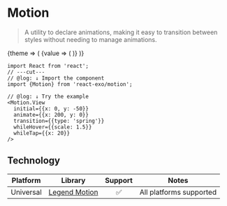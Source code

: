 
# Motion

> A utility to declare animations, making it easy to transition between styles without needing to manage animations.

<Theme>
  {theme => (
    <Shift>
      {value => (
        <Motion.View
          initial={{x: 0, y: -50}}
          animate={{x: value * 200, y: 0}}
          whileHover={{scale: value * 1.5}}
          transition={{type: 'spring'}}
          whileTap={{y: 20}}
          style={{
            width: 100,
            height: 100,
            borderRadius: 10,
            backgroundColor: theme === 'dark' ? '#333' : '#666',
          }}
        />
      )}
    </Shift>
  )}
</Theme>

```tsx twoslash
import React from 'react';
// ---cut---
// @log: ↓ Import the component
import {Motion} from 'react-exo/motion';

// @log: ↓ Try the example
<Motion.View
  initial={{x: 0, y: -50}}
  animate={{x: 200, y: 0}}
  transition={{type: 'spring'}}
  whileHover={{scale: 1.5}}
  whileTap={{x: 20}}
/>
```

## Technology

| Platform | Library | Support | Notes |
| -------- | ---------- | :--------: | ----- |
| Universal | [Legend Motion](https://legendapp.com/open-source/motion) | ✅ | All platforms supported |
